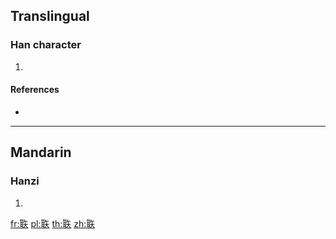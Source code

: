 {{character info/new}}
==Translingual==

===Han character===
{{Han char|rn=128|rad=耳|as=05|sn=11|four=|canj=SJOK}}

# {{defn|Han|sort=耳05}}

====References====
* {{Han ref|kx=0966.230|dkj=29043|dj=1414.250|hdz=42786.130|uh=8045|ud=32837}}

----

==Mandarin==

===Hanzi===
{{cmn-hanzi|pin=[[chè]] ([[che4]])|wg=ch'e<sup>4</sup>}}

# {{defn|lang=cmn|sort=耳05}}

[[fr:聅]]
[[pl:聅]]
[[th:聅]]
[[zh:聅]]